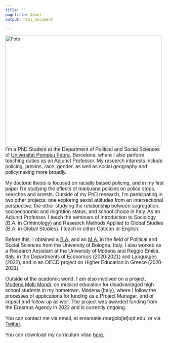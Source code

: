 ---
title: ""
pagetitle: About
output: html_document

---


<img src="files/Foto.jpg"
     align="left" 
     width="494" 
     height="350"
     alt="Foto"
     style="float: left; margin-right: 10px;" />

<font style="font-family: Helvetica, sans-serif; font-size:12pt">


I'm a PhD Student at the Department of Political and Social Sciences of [Universitat Pompeu Fabra](https://www.upf.edu/web/phd-political-and-social-sciences/), Barcelona, where I also perform teaching duties as an Adjunct Professor. My research interests include policing, prisons, race, gender, as well as social geography and policymaking more broadly.

My doctoral thesis is focused on racially biased policing, and in my first paper I'm studying the effects of marijuana policies on police stops, searches and arrests. Outside of my PhD research, I'm participating in two other projects: one exploring sexist attitudes from an intersectional perspective; the other studying the relationship between segregation, socioeconomic and migration status, and school choice in Italy. 
As an Adjunct Professor, I teach the seminars of Introduction to Sociology (B.A. in Criminology) and Research Methods Applied to Global Studies (B.A. in Global Studies). I teach in either Catalan or English.

Before this, I obtained a [B.A.](https://corsi.unibo.it/1cycle/PoliticalSocialInternationalSciences) and an [M.A.](https://corsi.unibo.it/2cycle/LocalGlobalDevelopment) in the field of Political and Social Sciences from the University of Bologna, Italy. I also worked as a Research Assistant at the University of Modena and Reggio Emilia, Italy, in the Departments of Economics (2020-2021) and Languages (2022), and in an OECD project on Higher Education in Greece (2020-2021).

Outside of the academic world, I am also involved on a project, [Modena Molti Mondi](https://www.modenamoltimondi.com/), on musical education for disadvantaged high school students in my hometown, Modena (Italy), where I follow the processes of applications for funding as a Project Manager, and of impact and follow-up as well. The project was awarded funding from the Erasmus Agency in 2022 and is currently ongoing.

You can contact me via email, at emanuele.murgolo[at]upf.edu, or via [Twitter](https://twitter.com/emanuelemurgolo).

You can download my curriculum vitae <a href="files/CV_Murgolo.pdf#" class="download" title="Download CV as PDF">here.</a>

</font>
